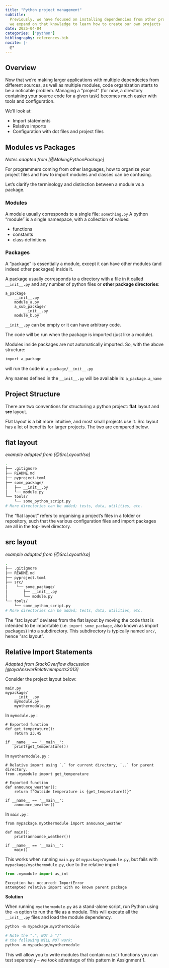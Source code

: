 ```yaml
---
title: "Python project management"
subtitle:
  Previously, we have focused on installing dependencies from other projects --
  we expand on that knowledge to learn how to create our own projects
date: 2025-04-04
categories: ["python"]
bibliography: references.bib
nocite: |-
  @*
---
```


## Overview

Now that we're making larger applications with multiple dependecies from
different sources, as well as multiple modules, code organization starts to be a
noticable problem. Managing a "project" (for now, a directory containing your
source code for a given task) becomes much easier with tools and configuration.

We'll look at:

- Import statements
- Relative imports
- Configuration with dot files and project files

## Modules vs Packages

*Notes adapted from [@MakingPythonPackage]*

For programmers coming from other languages, how to organize your project files
and how to import modules and classes can be confusing.

Let's clarify the terminology and distinction between a module vs a package.

### Modules

A module usually corresponds to a single file: `something.py` A python "module"
is a single namespace, with a collection of values:

- functions
- constants
- class definitions

### Packages

A “package” is essentially a module, except it can have other modules (and
indeed other packages) inside it.

A package usually corresponds to a directory with a file in it called
`__init__.py` and any number of python files or **other package directories**:

```shell
a_package
	__init__.py
	module_a.py
	a_sub_package/
		__init__.py
	module_b.py
```

`__init__.py` can be empty or it can have arbitrary code.

The code will be run when the package is imported (just like a module).

Modules inside packages are not automatically imported. So, with the above
structure:

```sh
import a_package
```

will run the code in `a_package/__init__.py`

Any names defined in the `__init__.py` will be available in: `a_package.a_name`

## Project Structure

There are two conventions for structuring a python project: **flat** layout and **src** layout.

Flat layout is a bit more intuitive, and most small projects use it.
Src layout has a lot of benefits for larger projects.
The two are compared below.

::: {.panel-tabset}

## flat layout

*example adapted from [@SrcLayoutVsa]*

```sh {filename="example flat layout"}
.
├── .gitignore
├── README.md
├── pyproject.toml
├── some_package/
│   ├── __init__.py
│   └── module.py
└── tools/
    └── some_python_script.py
# More directories can be added; tests, data, utilities, etc.
```

The "flat layout" refers to organising a project’s files in a folder or repository,
such that the various configuration files and import packages are all in the top-level directory.

## src layout

*example adapted from [@SrcLayoutVsa]*

```sh {filename="example src layout"}
.
├── .gitignore
├── README.md
├── pyproject.toml
├── src/
│    └── some_package/
│       ├── __init__.py
│       └── module.py
└── tools/
    └── some_python_script.py
# More directories can be added; tests, data, utilities, etc.
```

The "src layout" deviates from the flat layout by moving the code that is intended to be importable
(i.e. `import some_package`, also known as import packages) into a subdirectory.
This subdirectory is typically named `src/`, hence "src layout".

:::

## Relative Import Statements

*Adapted from StackOverflow discussion [@ayaAnswerRelativeImports2013]*

Consider the project layout below:

```shell
main.py
mypackage/
    __init__.py
    mymodule.py
    myothermodule.py
```

In `mymodule.py` :

```.python
# Exported function
def get_temperature():
    return 23.45

if __name__ == '__main__':
    print(get_temperature())
```

In `myothermodule.py` :

```.python
# Relative import using `.` for current directory, `..` for parent directory.
from .mymodule import get_temperature

# Exported function
def announce_weather():
    return f"Outside temperature is {get_temperature()}"

if __name__ == '__main__':
    announce_weather()
```

In `main.py` :

```.python
from mypackage.myothermodule import announce_weather

def main():
    print(announce_weather())

if __name__ == '__main__':
    main()
```

This works when running `main.py` or `mypackage/mymodule.py`, but fails with
`mypackage/myothermodule.py`, due to the relative import:

```python
from .mymodule import as_int
```

```
Exception has occurred: ImportError
attempted relative import with no known parent package
```

**Solution**

When running `myothermodule.py` as a stand-alone script, run Python using the
`-m` option to run the file as a module. This will execute all the `__init__.py`
files and load the module dependency.

```python
python -m mypackage.myothermodule

# Note the ".", NOT a "/"
# the following WILL NOT work:
python -m mypackage/myothermodule
```

This will allow you to write modules that contain `main()` functions you can
test separately -- we took advantage of this pattern in Assignment 1.
